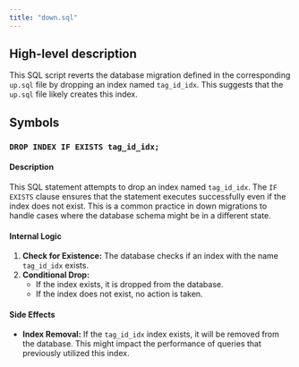 ```yaml
---
title: "down.sql"
---
```


## High-level description
This SQL script reverts the database migration defined in the corresponding `up.sql` file by dropping an index named `tag_id_idx`. This suggests that the `up.sql` file likely creates this index.

## Symbols

### `DROP INDEX IF EXISTS tag_id_idx;`
#### Description
This SQL statement attempts to drop an index named `tag_id_idx`. The `IF EXISTS` clause ensures that the statement executes successfully even if the index does not exist. This is a common practice in down migrations to handle cases where the database schema might be in a different state.

#### Internal Logic
1. **Check for Existence:** The database checks if an index with the name `tag_id_idx` exists.
2. **Conditional Drop:**
   - If the index exists, it is dropped from the database.
   - If the index does not exist, no action is taken.

#### Side Effects
- **Index Removal:** If the `tag_id_idx` index exists, it will be removed from the database. This might impact the performance of queries that previously utilized this index. 

